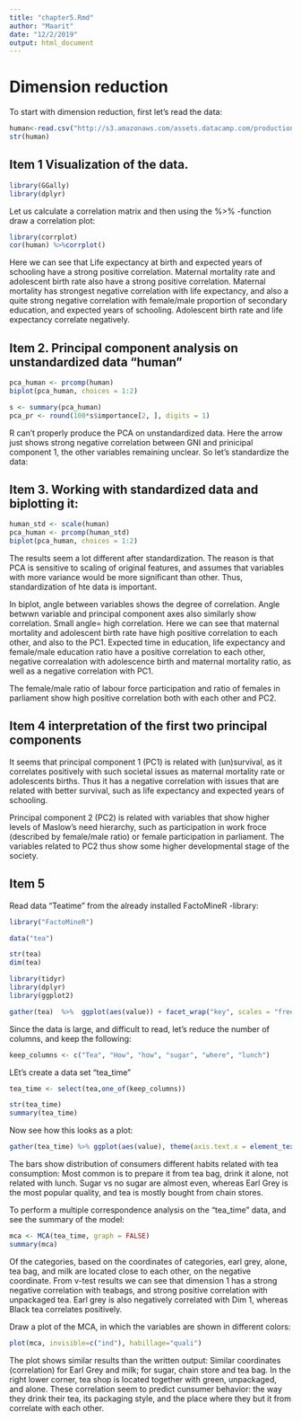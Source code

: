 ```yaml
---
title: "chapter5.Rmd"
author: "Maarit"
date: "12/2/2019"
output: html_document
---
```

# Dimension reduction
To start with dimension reduction, first let's read the data:
```r
human<-read.csv("http://s3.amazonaws.com/assets.datacamp.com/production/course_2218/datasets/human2.txt", header=TRUE, sep= ",")
str(human)
```
## Item 1 Visualization of the data. 
```r
library(GGally)
library(dplyr)
```


Let us calculate a correlation matrix and then using the %>% -function draw a correlation plot:

```r
library(corrplot)
cor(human) %>%corrplot()
```

Here we can see that Life expectancy at birth and expected years of schooling have a strong positive correlation. Maternal mortality rate and adolescent birth rate also have a strong positive correlation.
Maternal mortality has strongest negative correlation with life expectancy, and also a quite strong negative correlation with female/male proportion of secondary education, and expected years of schooling. Adolescent birth rate and life expectancy correlate negatively.

## Item 2. Principal component analysis on unstandardized data "human"

```r
pca_human <- prcomp(human)
biplot(pca_human, choices = 1:2)
```

```r
s <- summary(pca_human)
pca_pr <- round(100*s$importance[2, ], digits = 1)
```


R can't properly produce the PCA on unstandardized data. Here the arrow just shows strong negative correlation between GNI and prinicipal component 1, the other variables remaining unclear. So let's standardize the data:

## Item 3. Working with standardized data and biplotting it:

```r
human_std <- scale(human)
pca_human <- prcomp(human_std)
biplot(pca_human, choices = 1:2)
```
The results seem a lot different after standardization. The reason is that PCA is sensitive to scaling of original features, and assumes that variables with more variance would be more significant than other. Thus, standardization of hte data is important.

In biplot, angle between variables shows the degree of correlation. Angle betwwn variable and principal component axes also similarly show correlation. Small angle= high correlation.
Here we can see that maternal mortality and adolescent birth rate have high positive correlation to each other, and also to the PC1.
Expected time in education, life expectancy and female/male education ratio have a positive correlation to each other, negative correalation with adolescence birth and maternal mortality ratio, as well as a negative correlation with PC1.

The female/male ratio of labour force participation and ratio of females in parliament show high positive correlation both with each other and PC2.

## Item 4 interpretation of the first two principal components

It seems that principal component 1 (PC1) is related with (un)survival, as it correlates  positively with such societal issues  as maternal mortality rate or adolescents births. 
Thus it has a negative correlation with issues that are related with better survival, such as life expectancy and expected years of schooling.

Principal component 2 (PC2) is related with variables that show higher levels of Maslow's need hierarchy, such as participation in work froce (described by female/male ratio) or female participation in parliament. The variables related to PC2 thus show some higher developmental stage of the society.

## Item 5 
Read data "Teatime" from the already installed FactoMineR -library:

```r
library("FactoMineR")
```

```r
data("tea")
```

```r
str(tea)
dim(tea)
```

```r
library(tidyr)
library(dplyr)
library(ggplot2)
```

```r
gather(tea)  %>%  ggplot(aes(value)) + facet_wrap("key", scales = "free") + geom_bar()
```
Since the data is large, and difficult to read, let's reduce the number of columns, and keep the following:
```r
keep_columns <- c("Tea", "How", "how", "sugar", "where", "lunch")
```
LEt's create a data set "tea_time"
```r
tea_time <- select(tea,one_of(keep_columns))
```
```r
str(tea_time)
summary(tea_time)
```
Now see how this looks as a plot:
```r
gather(tea_time) %>% ggplot(aes(value), theme(axis.text.x = element_text(angle = 45, hjust = 1, size = 4))) + facet_wrap("key", scales = "free") + geom_bar() 
```
The bars show distribution of consumers different habits related with tea consumption: Most common is to prepare it from tea bag, drink it alone, not related with lunch. Sugar vs no sugar are almost even, whereas Earl Grey is the most popular quality, and tea is  mostly bought from chain stores.


To perform a multiple correspondence analysis on the "tea_time" data, and see the summary of the model:
```r
mca <- MCA(tea_time, graph = FALSE)
summary(mca)
```
Of the categories, based on the coordinates of categories, earl grey, alone, tea bag, and milk are located close to each other, on the negative coordinate. From v-test results we can see that dimension 1 has a strong negative correlation with teabags, and strong positive correlation with unpackaged tea. Earl grey is also negatively correlated with Dim 1, whereas Black tea correlates positively.    

Draw a plot of the MCA, in which the variables are shown in different colors:

```r
plot(mca, invisible=c("ind"), habillage="quali")
```
The plot shows similar results than the written output: Similar coordinates (correlation) for Earl Grey and milk; for sugar, chain store and tea bag. In the right lower corner, tea shop is located together with green, unpackaged, and alone. These correlation seem to predict cunsumer behavior: the way they drink their tea, its packaging style, and the place where they but it from  correlate with each other.

